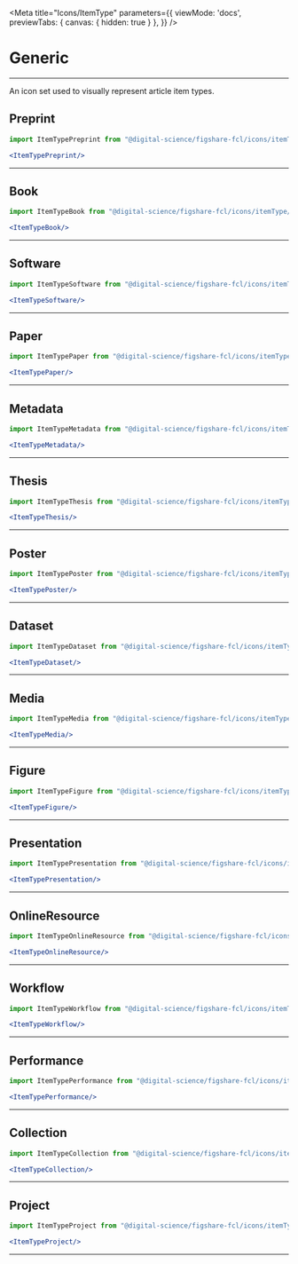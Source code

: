

<Meta 
  title="Icons/ItemType" 
  parameters={{
    viewMode: 'docs',
    previewTabs: { 
      canvas: { hidden: true } 
     },
  }}
/>

# Generic
---

An icon set used to visually represent article item types.

## Preprint


<Story name="Preprint">
  <ItemTypePreprint className={styles.icon} />
</Story>

```jsx
import ItemTypePreprint from "@digital-science/figshare-fcl/icons/itemType/preprint";

<ItemTypePreprint/>
```
---
## Book


<Story name="Book">
  <ItemTypeBook className={styles.icon} />
</Story>

```jsx
import ItemTypeBook from "@digital-science/figshare-fcl/icons/itemType/book";

<ItemTypeBook/>
```

---
## Software


<Story name="Software">
  <ItemTypeSoftware className={styles.icon} />
</Story>

```jsx
import ItemTypeSoftware from "@digital-science/figshare-fcl/icons/itemType/software";

<ItemTypeSoftware/>
```

---
## Paper


<Story name="Paper">
  <ItemTypePaper className={styles.icon} />
</Story>

```jsx
import ItemTypePaper from "@digital-science/figshare-fcl/icons/itemType/paper";

<ItemTypePaper/>
```

---
## Metadata


<Story name="Metadata">
  <ItemTypeMetadata className={styles.icon} />
</Story>

```jsx
import ItemTypeMetadata from "@digital-science/figshare-fcl/icons/itemType/metadata";

<ItemTypeMetadata/>
```

---
## Thesis


<Story name="Thesis">
  <ItemTypeThesis className={styles.icon} />
</Story>

```jsx
import ItemTypeThesis from "@digital-science/figshare-fcl/icons/itemType/thesis";

<ItemTypeThesis/>
```
---
## Poster


<Story name="Poster">
  <ItemTypePoster className={styles.icon} />
</Story>

```jsx
import ItemTypePoster from "@digital-science/figshare-fcl/icons/itemType/poster";

<ItemTypePoster/>
```

---
## Dataset


<Story name="Dataset">
  <ItemTypeDataset className={styles.icon} />
</Story>

```jsx
import ItemTypeDataset from "@digital-science/figshare-fcl/icons/itemType/dataset";

<ItemTypeDataset/>
```

---
## Media


<Story name="Media">
  <ItemTypeMedia className={styles.icon} />
</Story>

```jsx
import ItemTypeMedia from "@digital-science/figshare-fcl/icons/itemType/media";

<ItemTypeMedia/>
```

---
## Figure


<Story name="Figure">
  <ItemTypeFigure className={styles.icon} />
</Story>

```jsx
import ItemTypeFigure from "@digital-science/figshare-fcl/icons/itemType/figure";

<ItemTypeFigure/>
```

---
## Presentation


<Story name="Presentation">
  <ItemTypePresentation className={styles.icon} />
</Story>

```jsx
import ItemTypePresentation from "@digital-science/figshare-fcl/icons/itemType/presentation";

<ItemTypePresentation/>
```

---
## OnlineResource


<Story name="OnlineResource">
  <ItemTypeOnlineResource className={styles.icon} />
</Story>

```jsx
import ItemTypeOnlineResource from "@digital-science/figshare-fcl/icons/itemType/onlineResource";

<ItemTypeOnlineResource/>
```

---
## Workflow


<Story name="Workflow">
  <ItemTypeWorkflow className={styles.icon} />
</Story>

```jsx
import ItemTypeWorkflow from "@digital-science/figshare-fcl/icons/itemType/workflow";

<ItemTypeWorkflow/>
```

---
## Performance


<Story name="Performance">
  <ItemTypePerformance className={styles.icon} />
</Story>

```jsx
import ItemTypePerformance from "@digital-science/figshare-fcl/icons/itemType/performance";

<ItemTypePerformance/>
```

---
## Collection


<Story name="Collection">
  <ItemTypeCollection className={styles.icon} />
</Story>

```jsx
import ItemTypeCollection from "@digital-science/figshare-fcl/icons/itemType/collection";

<ItemTypeCollection/>
```

---
## Project


<Story name="Project">
  <ItemTypeProject className={styles.icon} />
</Story>

```jsx
import ItemTypeProject from "@digital-science/figshare-fcl/icons/itemType/project";

<ItemTypeProject/>
```
---
